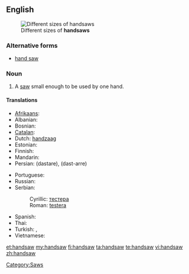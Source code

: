 ==English==

{{wikipedia|Hand saw}}
[[File:Pily_platnice.jpg|thumb|Different sizes of '''handsaws''']]
===Alternative forms===
* [[hand saw]]

===Noun===
{{en-noun}}

# A [[saw]] small enough to be used by one hand.

====Translations====
{{trans-top|saw small enough to be used by one hand}}
* [[Afrikaans]]: {{t|af|handsaag|xs=Afrikaans}}
* Albanian: {{t|sq|sharrë dore|xs=Albanian}}
* Bosnian: {{t-|bs|testera|f}}
* [[Catalan]]: {{t|ca|xerrac}}
* Dutch: [[handzaag]]
* Estonian: {{t|et|käsisaag}}
* Finnish: {{t-|fi|käsisaha}}
* Mandarin: {{t|cmn|手锯 |sc=Hani}}
* Persian: {{fa-Arab|[[دستره]]}} (dastare), {{fa-Arab|[[دست اره]]}} (dast-arre)
{{trans-mid}}
* Portuguese: {{t|pt|serrote}}
* Russian: {{t+|ru|ножовка|f|tr=nožóvka}}
* Serbian:
*: Cyrillic: [[тестера]] {{f}}
*: Roman: [[testera]] {{f}}
* Spanish: {{t+|es|serrucho|m}}
* Thai: {{t|th|ปื้น|tr=bpeuun}}
* Turkish: {{t+|tr|testere}}, {{t+|tr|destere}}
* Vietnamese: {{t|vi|Cưa tay|xs=Vietnamese}}
{{trans-bottom}}<!--why is this capitalized?-->

[[Category:Saws]]

[[et:handsaw]]
[[my:handsaw]]
[[fi:handsaw]]
[[ta:handsaw]]
[[te:handsaw]]
[[vi:handsaw]]
[[zh:handsaw]]